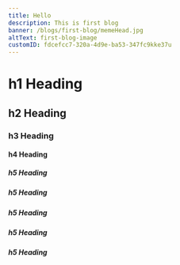 ```yaml
---
title: Hello
description: This is first blog
banner: /blogs/first-blog/memeHead.jpg
altText: first-blog-image
customID: fdcefcc7-320a-4d9e-ba53-347fc9kke37u
---
```


# h1 Heading

## h2 Heading

### h3 Heading

#### h4 Heading

##### h5 Heading

##### h5 Heading

##### h5 Heading

##### h5 Heading

##### h5 Heading
